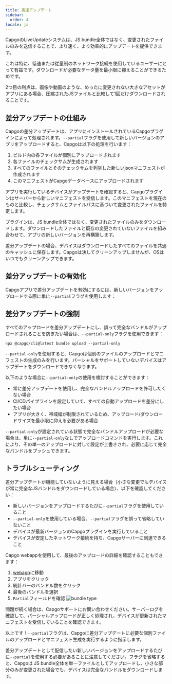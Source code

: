 ```yaml
---
title: 高速アップデート
sidebar:
  order: 4
locale: ja
---
```



CapgoのLiveUpdateシステムは、JS bundle全体ではなく、変更されたファイルのみを送信することで、より速く、より効率的にアップデートを提供できます。

これは特に、低速または従量制のネットワーク接続を使用しているユーザーにとって有益です。ダウンロードが必要なデータ量を最小限に抑えることができるためです。

2つ目の利点は、画像や動画のような、めったに変更されない大きなアセットがアプリにある場合、圧縮されたJSファイルと比較して1回だけダウンロードされることです。

## 差分アップデートの仕組み

Capgoの差分アップデートは、アプリにインストールされているCapgoプラグインによって処理されます。`--partial`フラグを使用して新しいバージョンのアプリをアップロードすると、Capgoは以下の処理を行います：

1. ビルド内の各ファイルが個別にアップロードされます
2. 各ファイルのチェックサムが生成されます
3. すべてのファイルとそのチェックサムを列挙した新しいjsonマニフェストが作成されます
4. このマニフェストがCapgoデータベースにアップロードされます

アプリを実行しているデバイスがアップデートを確認すると、Capgoプラグインはサーバーから新しいマニフェストを受信します。このマニフェストを現在のものと比較し、チェックサムとファイルパスに基づいて変更されたファイルを特定します。

プラグインは、JS bundle全体ではなく、変更されたファイルのみをダウンロードします。ダウンロードしたファイルと既存の変更されていないファイルを組み合わせて、アプリの新しいバージョンを再構築します。

<Aside title="マニフェスト">

差分アップデートの場合、デバイスはダウンロードしたすべてのファイルを共通のキャッシュに保存します。Capgoは決してクリーンアップしませんが、OSはいつでもクリーンアップできます。

</Aside>

## 差分アップデートの有効化

Capgoアプリで差分アップデートを有効にするには、新しいバージョンをアップロードする際に単に`--partial`フラグを使用します：

## 差分アップデートの強制

すべてのアップロードを差分アップデートにし、誤って完全なバンドルがアップロードされることを防ぎたい場合は、`--partial-only`フラグを使用できます：

```shell
npx @capgo/cli@latest bundle upload --partial-only
```

`--partial-only`を使用すると、Capgoは個別のファイルのアップロードとマニフェストの生成のみを行います。パーシャルをサポートしていないデバイスはアップデートをダウンロードできなくなります。

以下のような場合に`--partial-only`の使用を検討することができます：

- 常に差分アップデートを使用し、完全なバンドルアップロードを許可したくない場合
- CI/CDパイプラインを設定していて、すべての自動アップロードを差分にしたい場合
- アプリが大きく、帯域幅が制限されているため、アップロード/ダウンロードサイズを最小限に抑える必要がある場合

`--partial-only`が設定されている状態で完全なバンドルアップロードが必要な場合は、単に`--partial-only`なしでアップロードコマンドを実行します。これにより、その単一のアップロードに対して設定が上書きされ、必要に応じて完全なバンドルをプッシュできます。

## トラブルシューティング

差分アップデートが機能していないように見える場合（小さな変更でもデバイスが常に完全なJSバンドルをダウンロードしている場合）、以下を確認してください：

- 新しいバージョンをアップロードするたびに`--partial`フラグを使用していること
- `--partial-only`を使用している場合、`--partial`フラグを誤って省略していないこと
- デバイスが最新バージョンのCapgoプラグインを実行していること
- デバイスが安定したネットワーク接続を持ち、Capgoサーバーに到達できること

Capgo webappを使用して、最後のアップロードの詳細を確認することもできます：
<Steps>
1. [webapp](https://app.capgo.io)に移動
2. アプリをクリック
3. 統計バーのバンドル数をクリック
4. 最後のバンドルを選択
5. `Partial`フィールドを確認
  ![bundle type](/bundle_type.webp)
</Steps>

問題が続く場合は、Capgoサポートにお問い合わせください。サーバーログを確認して、パーシャルアップロードが正しく処理され、デバイスが更新されたマニフェストを受信していることを確認できます。

以上です！`--partial`フラグは、Capgoに差分アップデートに必要な個別ファイルのアップロードとマニフェスト生成を実行するように指示します。

差分アップデートとして配信したい新しいバージョンをアップロードするたびに`--partial`を使用する必要があることに注意してください。フラグを省略すると、Capgoは JS bundle全体を単一ファイルとしてアップロードし、小さな部分のみが変更された場合でも、デバイスは完全なバンドルをダウンロードします。
